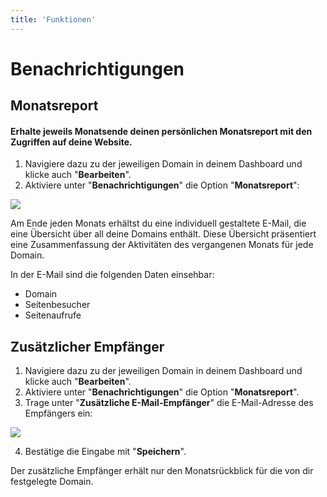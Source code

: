 ```yaml
---
title: 'Funktionen'
---
```

# Benachrichtigungen

## Monatsreport

#### Erhalte jeweils Monatsende deinen persönlichen Monatsreport mit den Zugriffen auf deine Website.

1. Navigiere dazu zu der jeweiligen Domain in deinem Dashboard und klicke auch "**Bearbeiten**".
2. Aktiviere unter "**Benachrichtigungen**" die Option "**Monatsreport**":

<img src="/images/2.png" />

Am Ende jeden Monats erhältst du eine individuell gestaltete E-Mail, die eine Übersicht über all deine Domains enthält. Diese Übersicht präsentiert eine Zusammenfassung der Aktivitäten des vergangenen Monats für jede Domain.

In der E-Mail sind die folgenden Daten einsehbar:
- Domain
- Seitenbesucher
- Seitenaufrufe

## Zusätzlicher Empfänger

1. Navigiere dazu zu der jeweiligen Domain in deinem Dashboard und klicke auch "**Bearbeiten**".
2. Aktiviere unter "**Benachrichtigungen**" die Option "**Monatsreport**".
3. Trage unter "**Zusätzliche E-Mail-Empfänger**" die E-Mail-Adresse des Empfängers ein:

<img src="/images/3.png" />

4. Bestätige die Eingabe mit "**Speichern**".

<Note>
Der zusätzliche Empfänger erhält nur den Monatsrückblick für die von dir festgelegte Domain.
</Note>
